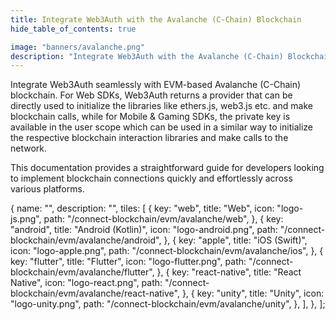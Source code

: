 ```yaml
---
title: Integrate Web3Auth with the Avalanche (C-Chain) Blockchain
hide_table_of_contents: true

image: "banners/avalanche.png"
description: "Integrate Web3Auth with the Avalanche (C-Chain) Blockchain | Documentation - Web3Auth"
---
```



<SEO
  title="Integrate Web3Auth with the Avalanche (C-Chain) Blockchain"
  description="Integrate Web3Auth with the Avalanche (C-Chain) Blockchain | Documentation - Web3Auth"
  image="https://web3auth.io/docs/banners/avalanche.png"
  slug="/connect-blockchain/evm/avalanche"
/>

Integrate Web3Auth seamlessly with EVM-based Avalanche (C-Chain) blockchain. For Web SDKs, Web3Auth
returns a provider that can be directly used to initialize the libraries like ethers.js, web3.js
etc. and make blockchain calls, while for Mobile & Gaming SDKs, the private key is available in the
user scope which can be used in a similar way to initialize the respective blockchain interaction
libraries and make calls to the network.

This documentation provides a straightforward guide for developers looking to implement blockchain
connections quickly and effortlessly across various platforms.

  {
    name: "",
    description: "",
    tiles: [
      {
        key: "web",
        title: "Web",
        icon: "logo-js.png",
        path: "/connect-blockchain/evm/avalanche/web",
      },
      {
        key: "android",
        title: "Android (Kotlin)",
        icon: "logo-android.png",
        path: "/connect-blockchain/evm/avalanche/android",
      },
      {
        key: "apple",
        title: "iOS (Swift)",
        icon: "logo-apple.png",
        path: "/connect-blockchain/evm/avalanche/ios",
      },
      {
        key: "flutter",
        title: "Flutter",
        icon: "logo-flutter.png",
        path: "/connect-blockchain/evm/avalanche/flutter",
      },
      {
        key: "react-native",
        title: "React Native",
        icon: "logo-react.png",
        path: "/connect-blockchain/evm/avalanche/react-native",
      },
      {
        key: "unity",
        title: "Unity",
        icon: "logo-unity.png",
        path: "/connect-blockchain/evm/avalanche/unity",
      },
    ],
  },
];

<Tiles tileGroups={Avalanche} />
